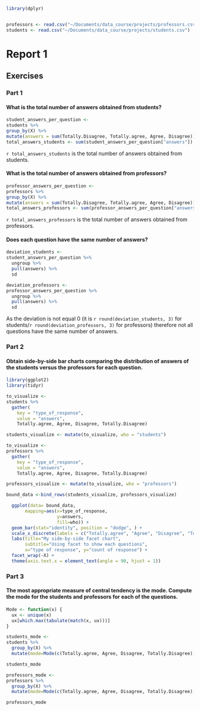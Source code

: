 ```r
library(dplyr)


professors <- read.csv("~/Documents/data_course/projects/professors.csv")
students <- read.csv("~/Documents/data_course/projects/students.csv")

```

# Report 1
## Exercises
### Part 1
#### What is the total number of answers obtained from students?
```r
student_answers_per_question <-
students %>%
group_by(X) %>%
mutate(answers = sum(Totally.Disagree, Totally.agree, Agree, Disagree))
total_answers_students <- sum(student_answers_per_question["answers"])
```
`r total_answers_students` is the total number of answers obtained from students.

#### What is the total number of answers obtained from professors?
```r
professor_answers_per_question <-
professors %>%
group_by(X) %>%
mutate(answers = sum(Totally.Disagree, Totally.agree, Agree, Disagree))
total_answers_professors <- sum(professor_answers_per_question["answers"])

```
`r total_answers_professors` is the total number of answers obtained from professors.

#### Does each question have the same number of answers?
```r

deviation_students <- 
student_answers_per_question %>%
  ungroup %>%
  pull(answers) %>%
  sd 

deviation_professors <- 
professor_answers_per_question %>%
  ungroup %>%
  pull(answers) %>%
  sd
```
As the deviation is not equal 0 (it is `r round(deviation_students, 3)` for students/`r round(deviation_professors, 3)` for professors) therefore not all questions have the same number of answers.

\newpage
### Part 2
#### Obtain side-by-side bar charts comparing the distribution of answers of the students versus the professors for each question.
```r

library(ggplot2)
library(tidyr)

to_visualize <-
students %>%
  gather(
    key = "type_of_response",
    value = "answers",
    Totally.agree, Agree, Disagree, Totally.Disagree)

students_visualize <- mutate(to_visualize, who = "students") 

to_visualize <-
professors %>%
  gather(
    key = "type_of_response",
    value = "answers",
    Totally.agree, Agree, Disagree, Totally.Disagree)

professors_visualize <- mutate(to_visualize, who = "professors") 

bound_data <-bind_rows(students_visualize, professors_visualize)

  ggplot(data= bound_data, 
       mapping=aes(x=type_of_response, 
                   y=answers,
                   fill=who)) + 
  geom_bar(stat="identity", position = "dodge", ) + 
  scale_x_discrete(labels = c("Totally.agree", "Agree", "Disagree", "Totally.disagree")) +
  labs(title="My side-by-side facet chart",
       subtitle="Using facet to show each questions",
       x="type of response", y="count of response") +
  facet_wrap(~X) +
  theme(axis.text.x = element_text(angle = 90, hjust = 1)) 

```

\newpage
### Part 3
#### The most appropriate measure of central tendency is the mode. Compute the mode for the students and professors for each of the questions.
```r

Mode <- function(x) {
  ux <- unique(x)
  ux[which.max(tabulate(match(x, ux)))]
}

students_mode <-
students %>%
  group_by(X) %>%
  mutate(mode=Mode(c(Totally.agree, Agree, Disagree, Totally.Disagree)))

students_mode

professors_mode <-
professors %>%
  group_by(X) %>%
  mutate(mode=Mode(c(Totally.agree, Agree, Disagree, Totally.Disagree)))

professors_mode

```
